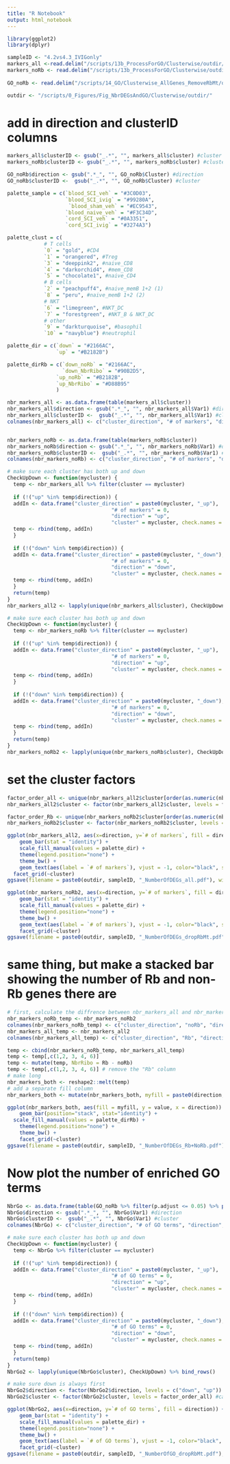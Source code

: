 ```yaml
---
title: "R Notebook"
output: html_notebook
---
```


```r
library(ggplot2)
library(dplyr)
```

```r
sampleID <- "4.2vs4.3_IVIGonly"
markers_all <-read.delim("/scripts/13b_ProcessForGO/Clusterwise/outdir/4.2v4.3_IvigOnly_ComparisonVenn_Markers.txt")
markers_noRb <- read.delim("/scripts/13b_ProcessForGO/Clusterwise/outdir/4.2v4.3_IvigOnly_ComparisonVenn_Markers_RemoveRbMt.txt")
  
GO_noRb <- read.delim("/scripts/14_GO/Clusterwise_AllGenes_RemoveRbMt/outdir_4.2vs4.3_ivigOnly/cf_4.2_4.3_ivigOnly_top100GO_FiltSimp.txt")

outdir <- "/scripts/0_Figures/Fig_NbrDEGsAndGO/Clusterwise/outdir/"
```

# add in direction and clusterID columns

```r
markers_all$clusterID <- gsub("_.*", "", markers_all$cluster) #cluster
markers_noRb$clusterID <- gsub("_.*", "", markers_noRb$cluster) #cluster

GO_noRb$direction <- gsub(".*_", "", GO_noRb$Cluster) #direction
GO_noRb$clusterID <-  gsub("_.*", "", GO_noRb$Cluster) #cluster
```

```r
palette_sample = c(`blood_SCI_veh` = "#3C0D03",
                   `blood_SCI_ivig` = "#99280A",
                    `blood_sham_veh` = "#EC9543",
                   `blood_naive_veh` = "#F3C34D",
                   `cord_SCI_veh` = "#0A3351",
                   `cord_SCI_ivig` = "#3274A3")

palette_clust = c(
            # T cells
            `0` = "gold", #CD4
            `1` = "orangered", #Treg
            `3` = "deeppink2", #naive_CD8
            `4` = "darkorchid4", #mem_CD8
            `5` = "chocolate1", #naive_CD4
            # B cells
            `2` = "peachpuff4", #naive_memB 1+2 (1)
            `8` = "peru", #naive_memB 1+2 (2)
            # NKT
            `6` = "limegreen", #NKT_DC
            `7` = "forestgreen", #NKT_B & NKT_DC
            # other
            `9` = "darkturquoise", #basophil
            `10` = "navyblue") #neutrophil

palette_dir = c(`down` = "#2166AC",
                `up` = "#B2182B")

palette_dirRb = c(`down_noRb` = "#2166AC",
                  `down_NbrRibo` = "#90B2D5",
                `up_noRb` = "#B2182B",
                `up_NbrRibo` = "#D88B95"
                )
```

```r
nbr_markers_all <- as.data.frame(table(markers_all$cluster))
nbr_markers_all$direction <- gsub(".*_", "", nbr_markers_all$Var1) #direction
nbr_markers_all$clusterID <-  gsub("_.*", "", nbr_markers_all$Var1) #cluster
colnames(nbr_markers_all) <- c("cluster_direction", "# of markers", "direction", "cluster")


nbr_markers_noRb <- as.data.frame(table(markers_noRb$cluster))
nbr_markers_noRb$direction <- gsub(".*_", "", nbr_markers_noRb$Var1) #direction
nbr_markers_noRb$clusterID <-  gsub("_.*", "", nbr_markers_noRb$Var1) #cluster
colnames(nbr_markers_noRb) <- c("cluster_direction", "# of markers", "direction", "cluster")
```

```r
# make sure each cluster has both up and down
CheckUpDown <- function(mycluster) {
  temp <- nbr_markers_all %>% filter(cluster == mycluster)
  
  if (!("up" %in% temp$direction)) {
  addIn <- data.frame("cluster_direction" = paste0(mycluster, "_up"),
                                  "# of markers" = 0,
                                  "direction" = "up",
                                  "cluster" = mycluster, check.names = FALSE) 
  temp <- rbind(temp, addIn)
  }
  
  if (!("down" %in% temp$direction)) {
  addIn <- data.frame("cluster_direction" = paste0(mycluster, "_down"),
                                  "# of markers" = 0,
                                  "direction" = "down",
                                  "cluster" = mycluster, check.names = FALSE) 
  temp <- rbind(temp, addIn)
  }
  return(temp)
}
nbr_markers_all2 <- lapply(unique(nbr_markers_all$cluster), CheckUpDown) %>% bind_rows()
```

```r
# make sure each cluster has both up and down
CheckUpDown <- function(mycluster) {
  temp <- nbr_markers_noRb %>% filter(cluster == mycluster)
  
  if (!("up" %in% temp$direction)) {
  addIn <- data.frame("cluster_direction" = paste0(mycluster, "_up"),
                                  "# of markers" = 0,
                                  "direction" = "up",
                                  "cluster" = mycluster, check.names = FALSE) 
  temp <- rbind(temp, addIn)
  }
  
  if (!("down" %in% temp$direction)) {
  addIn <- data.frame("cluster_direction" = paste0(mycluster, "_down"),
                                  "# of markers" = 0,
                                  "direction" = "down",
                                  "cluster" = mycluster, check.names = FALSE) 
  temp <- rbind(temp, addIn)
  }
  return(temp)
}
nbr_markers_noRb2 <- lapply(unique(nbr_markers_noRb$cluster), CheckUpDown) %>% bind_rows()
```

# set the cluster factors

```r
factor_order_all <- unique(nbr_markers_all2$cluster[order(as.numeric(nbr_markers_all2$cluster %>% gsub("cl", "", .)))])
nbr_markers_all2$cluster <- factor(nbr_markers_all2$cluster, levels = factor_order_all)

factor_order_Rb <- unique(nbr_markers_noRb2$cluster[order(as.numeric(nbr_markers_noRb2$cluster %>% gsub("cl", "", .)))])
nbr_markers_noRb2$cluster <- factor(nbr_markers_noRb2$cluster, levels = factor_order_Rb)
```

```r
ggplot(nbr_markers_all2, aes(x=direction, y=`# of markers`, fill = direction)) + 
    geom_bar(stat = "identity") +
    scale_fill_manual(values = palette_dir) +
    theme(legend.position="none") +
    theme_bw() + 
    geom_text(aes(label = `# of markers`), vjust = -1, color="black", size = 2) +
  facet_grid(~cluster)
ggsave(filename = paste0(outdir, sampleID, "_NumberOfDEGs_all.pdf"), width = 7, height = 4)
```

```r
ggplot(nbr_markers_noRb2, aes(x=direction, y=`# of markers`, fill = direction)) + 
    geom_bar(stat = "identity") +
    scale_fill_manual(values = palette_dir) +
    theme(legend.position="none") +
    theme_bw() + 
    geom_text(aes(label = `# of markers`), vjust = -1, color="black", size = 2) +
    facet_grid(~cluster)
ggsave(filename = paste0(outdir, sampleID, "_NumberOfDEGs_dropRbMt.pdf"), width = 7, height = 4)
```

# same thing, but make a stacked bar showing the number of Rb and non-Rb genes there are

```r
# first, calculate the diffrence between nbr_markers_all and nbr_markers_noRb (i.e. total number of Rb genes)
nbr_markers_noRb_temp <- nbr_markers_noRb2
colnames(nbr_markers_noRb_temp) <- c("cluster_direction", "noRb", "direction", "cluster")
nbr_markers_all_temp <- nbr_markers_all2
colnames(nbr_markers_all_temp) <- c("cluster_direction", "Rb", "direction", "cluster")

temp <- cbind(nbr_markers_noRb_temp, nbr_markers_all_temp)
temp <- temp[,c(1,2, 3, 4, 6)]
temp <- mutate(temp, NbrRibo = Rb - noRb)
temp <- temp[,c(1,2, 3, 4, 6)] # remove the "Rb" column
# make long
nbr_markers_both <- reshape2::melt(temp)
# add a separate fill column
nbr_markers_both <- mutate(nbr_markers_both, myfill = paste0(direction, "_", variable))
```

```r
ggplot(nbr_markers_both, aes(fill = myfill, y = value, x = direction)) + 
    geom_bar(position="stack", stat="identity") +
  scale_fill_manual(values = palette_dirRb) +
    theme(legend.position="none") +
    theme_bw() +
    facet_grid(~cluster)
ggsave(filename = paste0(outdir, sampleID, "_NumberOfDEGs_Rb+NoRb.pdf"), width = 7, height = 4)
```

# Now plot the number of enriched GO terms

```r
NbrGo <- as.data.frame(table(GO_noRb %>% filter(p.adjust <= 0.05) %>% pull(Cluster)))
NbrGo$direction <- gsub(".*_", "", NbrGo$Var1) #direction
NbrGo$clusterID <-  gsub("_.*", "", NbrGo$Var1) #cluster
colnames(NbrGo) <- c("cluster_direction", "# of GO terms", "direction", "cluster")
```

```r
# make sure each cluster has both up and down
CheckUpDown <- function(mycluster) {
  temp <- NbrGo %>% filter(cluster == mycluster)
  
  if (!("up" %in% temp$direction)) {
  addIn <- data.frame("cluster_direction" = paste0(mycluster, "_up"),
                                  "# of GO terms" = 0,
                                  "direction" = "up",
                                  "cluster" = mycluster, check.names = FALSE) 
  temp <- rbind(temp, addIn)
  }
  
  if (!("down" %in% temp$direction)) {
  addIn <- data.frame("cluster_direction" = paste0(mycluster, "_down"),
                                  "# of GO terms" = 0,
                                  "direction" = "down",
                                  "cluster" = mycluster, check.names = FALSE) 
  temp <- rbind(temp, addIn)
  }
  return(temp)
}
NbrGo2 <- lapply(unique(NbrGo$cluster), CheckUpDown) %>% bind_rows()
```

```r
# make sure down is always first
NbrGo2$direction <- factor(NbrGo2$direction, levels = c("down", "up"))
NbrGo2$cluster <- factor(NbrGo2$cluster, levels = factor_order_all) #calculated above
```

```r
ggplot(NbrGo2, aes(x=direction, y=`# of GO terms`, fill = direction)) + 
    geom_bar(stat = "identity") +
    scale_fill_manual(values = palette_dir) +
    theme(legend.position="none") +
    theme_bw() + 
    geom_text(aes(label = `# of GO terms`), vjust = -1, color="black", size = 2) +
    facet_grid(~cluster)
ggsave(filename = paste0(outdir, sampleID, "_NumberOfGO_dropRbMt.pdf"), width = 7, height = 4)
```